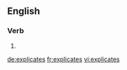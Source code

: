 ==English==

===Verb===
{{head|en}}

# {{en-third-person singular of|explicate}}

[[de:explicates]]
[[fr:explicates]]
[[vi:explicates]]